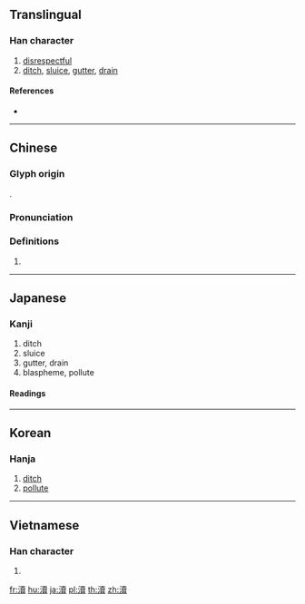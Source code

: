 {{character info/new}}
{{also|渎|涜}}
==Translingual==
{{Han simplified forms|瀆|涜|渎|ex=y}}

===Han character===
{{Han char|rn=85|rad=水|as=15|sn=18|four=34186|canj=EGWC|ids=⿰氵賣}}

# [[disrespectful]]
# [[ditch]], [[sluice]], [[gutter]], [[drain]]

====References====
* {{Han ref|kx=0658.340|dkj=18591|dj=1068.290|hdz=31776.060|uh=7006|ud=28678|bh=C270|bd=49776}}

----

==Chinese==
{{zh-forms|s=渎}}

===Glyph origin===
{{Han etym}}
{{Han compound|水|𧶠|c1=s|c2=p|t1=water|ls=psc}}.

===Pronunciation===
{{zh-pron
|m=dú,dòu
|c=dau6,duk6
|h=pfs=
|md=
|mn=ta̍uh
|w=
|mc=y
|oc=y
|cat=n,a
}}

===Definitions===
{{zh-hanzi}}

# {{rfdef|lang=zh}}

----

==Japanese==

===Kanji===
{{ja-kanji|grade=|rs=水15|style=ky|shin=涜}}

# ditch
# sluice
# gutter, drain
# blaspheme, pollute

====Readings====
{{ja-readings|goon=[[どく]] (doku)|kanon=[[とく]] (toku)|kun=[[みぞ]] (mizo), [[けがす]] (kegasu), [[けがれ]] (kegare)}}

----

==Korean==

===Hanja===
{{ko-hanja|hangeul=독|eumhun=|rv=dok|mr=tok|y=tok}}

# [[ditch]]
# [[pollute]]

----

==Vietnamese==

===Han character===
{{vi-hantu|độc|rs=水15}}

# {{defn|vi}}

[[fr:瀆]]
[[hu:瀆]]
[[ja:瀆]]
[[pl:瀆]]
[[th:瀆]]
[[zh:瀆]]